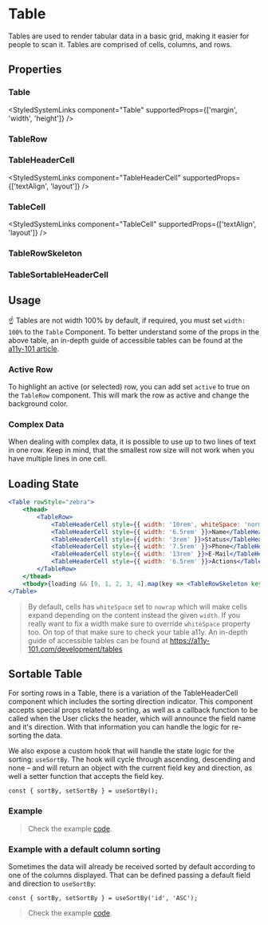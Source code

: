 
# Table

<Meta of={TableStories} />

Tables are used to render tabular data in a basic grid, making it easier for people to scan it. Tables are comprised of cells, columns, and rows.

<Primary />

## Properties

### Table

<ArgTypes of={TableStories} />

<StyledSystemLinks component="Table" supportedProps={['margin', 'width', 'height']} />

### TableRow

<ArgsTable of={TableRow} />

### TableHeaderCell

<StyledSystemLinks component="TableHeaderCell" supportedProps={['textAlign', 'layout']} />

### TableCell

<StyledSystemLinks component="TableCell" supportedProps={['textAlign', 'layout']} />

### TableRowSkeleton

<ArgsTable of={TableRowSkeleton} />

### TableSortableHeaderCell

<ArgsTable of={TableSortableHeaderCell} />

## Usage

☝️ Tables are not width 100% by default, if required, you must set `width: 100%` to the `Table` Component.
To better understand some of the props in the above table, an in-depth guide of accessible tables can be found at the [a11y-101 article](https://a11y-101.com/development/tables).

### Active Row

To highlight an active (or selected) row, you can add set `active` to true on the `TableRow` component. This will mark
the row as active and change the background color.

<Story of={TableStories.WithActiveRow} />

### Complex Data

When dealing with complex data, it is possible to use up to two lines of text in one row. Keep in mind, that the smallest row size
will not work when you have multiple lines in one cell.

<Story of={TableStories.WithComplexData} />

## Loading State

<Story of={TableStories.WithSkeletonLoader} />

```jsx
<Table rowStyle="zebra">
    <thead>
        <TableRow>
            <TableHeaderCell style={{ width: '10rem', whiteSpace: 'normal' }}>Creation Date / Activity</TableHeaderCell>
            <TableHeaderCell style={{ width: '6.5rem' }}>Name</TableHeaderCell>
            <TableHeaderCell style={{ width: '3rem' }}>Status</TableHeaderCell>
            <TableHeaderCell style={{ width: '7.5rem' }}>Phone</TableHeaderCell>
            <TableHeaderCell style={{ width: '13rem' }}>E-Mail</TableHeaderCell>
            <TableHeaderCell style={{ width: '6.5rem' }}>Actions</TableHeaderCell>
        </TableRow>
    </thead>
    <tbody>{loading && [0, 1, 2, 3, 4].map(key => <TableRowSkeleton key={key} columns={6} />)}</tbody>
</Table>
```

> By default, cells has `whiteSpace` set to `nowrap` which will make cells expand depending on the content instead the given `width`.
> If you really want to fix a width make sure to override `whiteSpace` property too. On top of that make sure to check your table a11y.
> An in-depth guide of accessible tables can be found at https://a11y-101.com/development/tables

## Sortable Table

For sorting rows in a Table, there is a variation of the TableHeaderCell component which includes the sorting direction indicator. This component accepts special props related to sorting, as well as a callback function to be called when the User clicks the header, which will announce the field name and it's direction. With that information you can handle the logic for re-sorting the data.

We also expose a custom hook that will handle the state logic for the sorting: `useSortBy`. The hook will cycle through ascending, descending and none – and will return an object with the current field key and direction, as well a setter function that accepts the field key.

```
const { sortBy, setSortBy } = useSortBy();
```

### Example

<Story of={TableStories.WithSortableTable} />

> Check the example [code](https://github.com/freenowtech/wave/blob/main/src/components/Table/docs/SortableTable.tsx).

### Example with a default column sorting

Sometimes the data will already be received sorted by default according to one of the columns displayed. That can be defined passing a default field and direction to `useSortBy`:

```
const { sortBy, setSortBy } = useSortBy('id', 'ASC');
```

<Story of={TableStories.WithDefaultSortedTable} />

> Check the example [code](https://github.com/freenowtech/wave/blob/main/src/components/Table/docs/SortableTableDefault.tsx).
